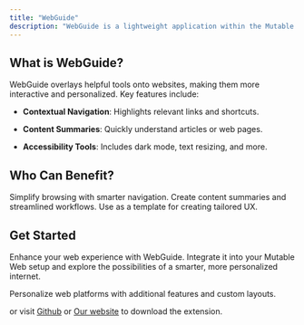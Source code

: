 ```yaml
---
title: "WebGuide"
description: "WebGuide is a lightweight application within the Mutable Web ecosystem. It empowers users to enhance their browsing experience by offering intelligent navigation and customization options."
---
```


## What is WebGuide?

WebGuide overlays helpful tools onto websites, making them more interactive and personalized. Key features include:

* **Contextual Navigation**: Highlights relevant links and shortcuts.

* **Content Summaries**: Quickly understand articles or web pages.

* **Accessibility Tools**: Includes dark mode, text resizing, and more.

## Who Can Benefit?

<CardGroup cols={3}>
  <Card title="Everyday Users" icon="users">
    Simplify browsing with smarter navigation.
  </Card>

  <Card title="Professionals" icon="user-tie">
    Create content summaries and streamlined workflows.
  </Card>

  <Card title="Developers" icon="code">
    Use as a template for creating tailored UX.
  </Card>
</CardGroup>

## Get Started

Enhance your web experience with WebGuide. Integrate it into your Mutable Web setup and explore the possibilities of a smarter, more personalized internet.

<CardGroup cols={1}>
  <Card title="Install the Mutable Web extension from Chrome Web Store" icon="puzzle-piece" href="https://chromewebstore.google.com/detail/mutable-web/cnahdmdbhkphpbpbjjbfdnmbphbenglc">
    Personalize web platforms with additional features and custom layouts.
  </Card>
</CardGroup>

or visit [Github](https://github.com/dapplets/mutable-web-monorepo/releases) or [Our website](https://dapplets.org/) to download the extension.